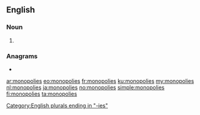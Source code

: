 ==English==

===Noun===
{{head|en|noun plural form}}

# {{plural of|monopoly|lang=en}}

===Anagrams===
* {{l|en|monopolise}}

[[Category:English plurals ending in "-ies"]]

[[ar:monopolies]]
[[eo:monopolies]]
[[fr:monopolies]]
[[ku:monopolies]]
[[my:monopolies]]
[[nl:monopolies]]
[[ja:monopolies]]
[[no:monopolies]]
[[simple:monopolies]]
[[fi:monopolies]]
[[ta:monopolies]]